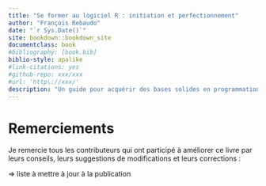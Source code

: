 ```yaml
---
title: "Se former au logiciel R : initiation et perfectionnement"
author: "François Rebaudo"
date: "`r Sys.Date()`"
site: bookdown::bookdown_site
documentclass: book
#bibliography: [book.bib]
biblio-style: apalike
#link-citations: yes
#github-repo: xxx/xxx
#url: 'http\://xxx/'
description: "Un guide pour acquérir des bases solides en programmation avec R et conduire efficacement sa gestion et analyse de données."
---
```


# Remerciements {#remerciements}

Je remercie tous les contributeurs qui ont participé à améliorer ce livre par leurs conseils, leurs suggestions de modifications et leurs corrections : 

=> liste à mettre à jour à la publication
